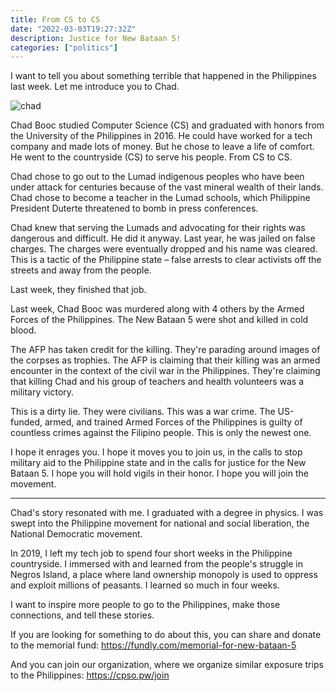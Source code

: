 ```yaml
---
title: From CS to CS
date: "2022-03-03T19:27:32Z"
description: Justice for New Bataan 5!
categories: ["politics"]
---
```


I want to tell you about something terrible that happened in the Philippines last week. Let me introduce you to Chad.

![chad](./chad.png)

Chad Booc studied Computer Science (CS) and graduated with honors from the University of the Philippines in 2016. He could have worked for a tech company and made lots of money. But he chose to leave a life of comfort. He went to the countryside (CS) to serve his people. From CS to CS.

Chad chose to go out to the Lumad indigenous peoples who have been under attack for centuries because of the vast mineral wealth of their lands. Chad chose to become a teacher in the Lumad schools, which Philippine President Duterte threatened to bomb in press conferences.

Chad knew that serving the Lumads and advocating for their rights was dangerous and difficult. He did it anyway. Last year, he was jailed on false charges. The charges were eventually dropped and his name was cleared. This is a tactic of the Philippine state – false arrests to clear activists off the streets and away from the people.

Last week, they finished that job.

Last week, Chad Booc was murdered along with 4 others by the Armed Forces of the Philippines. The New Bataan 5 were shot and killed in cold blood.

The AFP has taken credit for the killing. They're parading around images of the corpses as trophies. The AFP is claiming that their killing was an armed encounter in the context of the civil war in the Philippines. They're claiming that killing Chad and his group of teachers and health volunteers was a military victory.

This is a dirty lie. They were civilians. This was a war crime. The US-funded, armed, and trained Armed Forces of the Philippines is guilty of countless crimes against the Filipino people. This is only the newest one.

I hope it enrages you. I hope it moves you to join us, in the calls to stop military aid to the Philippine state and in the calls for justice for the New Bataan 5. I hope you will hold vigils in their honor. I hope you will join the movement.

---

Chad's story resonated with me. I graduated with a degree in physics. I was swept into the Philippine movement for national and social liberation, the National Democratic movement.

In 2019, I left my tech job to spend four short weeks in the Philippine countryside. I immersed with and learned from the people's struggle in Negros Island, a place where land ownership monopoly is used to oppress and exploit millions of peasants. I learned so much in four weeks.

I want to inspire more people to go to the Philippines, make those connections, and tell these stories.

If you are looking for something to do about this, you can share and donate to the memorial fund:
https://fundly.com/memorial-for-new-bataan-5

And you can join our organization, where we organize similar exposure trips to the Philippines:
https://cpso.pw/join
